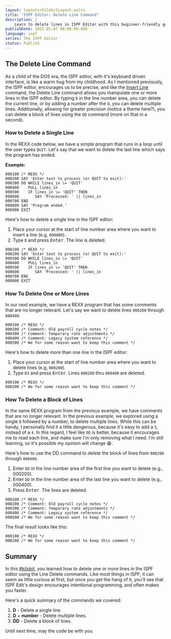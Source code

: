 ```yaml
---
layout: layouts/KilobitLayout.astro
title: "ISPF Editor: Delete Line Command"
description: |
    Learn to delete lines in ISPF Editor with this beginner-friendly guide to the Delete Line command for mainframe coding. 
publishDate: 2025-05-07 00:00:00-800
language: ispf
series: The ISPF Editor
status: Publish
---
```

## The Delete Line Command
As a child of the DOS era, the ISPF editor, with it's keyboard driven interface, is like a warm hug from my childhood. As I mentioned previously, the ISPF editor, encourages us to be precise, and like the [Insert Line](/kilobits/ispf/insert-line/) command, the Delete Line command allows you manipulate one or more lines in the ISPF editor. By typing `D` in the line number area, you can delete the current line, or by adding a number after the `D`, you can delete multiple lines. Additionally, allowing for greater precision (notice a theme here?), you can delete a block of lines using the `DD` command (more on that in a second).

### How to Delete a Single Line
In the REXX code below, we have a simple program that runs in a loop until the user types `QUIT`. Let's say that we want to delete the last line which says the program has ended.

**Example:**
```
000100 /* REXX */
000200 SAY 'Enter text to process (or QUIT to exit):'
000300 DO WHILE lines_in \= 'QUIT'
000400    PULL lines_in
000500    IF lines_in \= 'QUIT' THEN
000600       SAY 'Processed: ' || lines_in
000700 END
000800 SAY 'Program ended.'
000900 EXIT
``` 

Here's how to delete a single line in the ISPF editor:
1. Place your cursor at the start of line number area where you want to insert a line (e.g, `000800`).
2. Type `D` and press <kbd>Enter</kbd>. The line is deleted.

```
000100 /* REXX */
000200 SAY 'Enter text to process (or QUIT to exit):'
000300 DO WHILE lines_in \= 'QUIT'
000400    PULL lines_in
000500    IF lines_in \= 'QUIT' THEN
000600       SAY 'Processed: ' || lines_in
000700 END
000800 EXIT           
``` 

### How To Delete One or More Lines
In our next example, we have a REXX program that has some comments that are no longer relevant. Let's say we want to delete lines `000200` through `000400`.

```
000100 /* REXX */
000200 /* Comment: Old payroll cycle notes */
000300 /* Comment: Temporary rate adjustments */
000400 /* Comment: Legacy system reference */
000500 /* We for some reason want to keep this comment */
``` 
Here's how to delete more than one line in the ISPF editor:

1. Place your cursor at the start of line number area where you want to delete lines (e.g, `000200`).
2. Type `D3` and press <kbd>Enter</kbd>. Lines `000200` thru `000400` are deleted.

```
000100 /* REXX */
000200 /* We for some reason want to keep this comment */
``` 

### How To Delete a Block of Lines
In the same REXX program from the previous example, we have comments that are no longer relevant. In the previous example, we explored using a single `D` followed by a number, to delete multiple lines. While this can be handy, I personally find it a little dangerous, because it's easy to add a `5`, instead of a `4`. In this regard, I feel like `DD` is better, because it encourages me to read each line, and make sure I'm only removing what I need. I'm still learning, so it's possible my opinion will change 😁.

Here's how to use the DD command to delete the block of lines from `000200` through `000400`.


1. Enter `DD` in the line number area of the first line you want to delete (e.g., 000200).
2. Enter `DD` in the line number area of the last line you want to delete (e.g., 000400).
3. Press <kbd>Enter</kbd>. The lines are deleted.

```
000100 /* REXX */
000200 /* Comment: Old payroll cycle notes */
000300 /* Comment: Temporary rate adjustments */
000400 /* Comment: Legacy system reference */
000500 /* We for some reason want to keep this comment */
``` 

The final result looks like this:

```
000100 /* REXX */
000200 /* We for some reason want to keep this comment */
``` 

## Summary
In this [#kilobit](/kilobits), you learned how to delete one or more lines in the ISPF editor using the Line Delete commands. Like most things in ISPF, it can seem as little curious at first, but once you get the hang of it, you'll see that ISPF Edit's design encourages intentional programming, and often makes you faster.

Here's a quick summary of the commands we covered:
1. **D** - Delete a single line.
2. **D** + **number** - Delete multiple lines.
3. **DD** - Delete a block of lines.

Until next time, may the code be with you.
